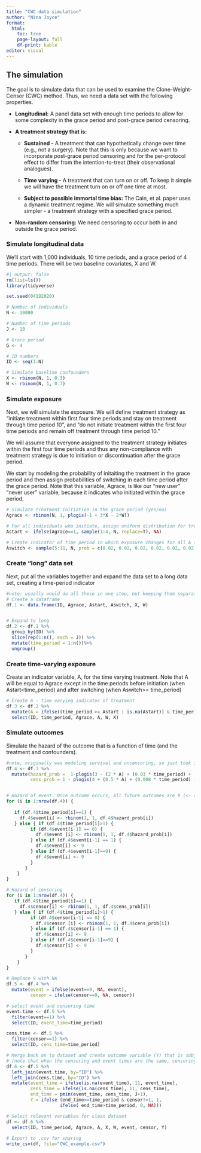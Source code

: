 ```yaml
---
title: "CWC data simulation"
author: "Nina Joyce"
format: 
  html:
    toc: true
    page-layout: full
    df-print: kable
editor: visual
---
```


## The simulation

The goal is to simulate data that can be used to examine the Clone-Weight-Censor (CWC) method. Thus, we need a data set with the following properties.

-   **Longitudinal:** A panel data set with enough time periods to allow for some complexity in the grace period and post-grace period censoring.

-   **A treatment strategy that is:**

    -   **Sustained -** A treatment that can hypothetically change over time (e.g., not a surgery). Note that this is only because we want to incorporate post-grace period censoring and for the per-protocol effect to differ from the intention-to-treat (their observational analogues).

    -   **Time varying -** A treatment that can turn on or off. To keep it simple we will have the treatment turn on or off one time at most.

    -   **Subject to possible immortal time bias:** The Cain, et al. paper uses a dynamic treatment regime. We will simulate something much simpler - a treatment strategy with a specified grace period.

-   **Non-random censoring:** We need censoring to occur both in and outside the grace period.

### Simulate longitudinal data

We'll start with 1,000 individuals, 10 time periods, and a grace period of 4 time periods. There will be two baseline covariates, X and W.

```r
#| output: false
rm(list=ls())
library(tidyverse)

set.seed(04192020)

# Number of individuals
N <- 10000

# Number of time periods
J <- 10

# Grace period
G <- 4

# ID numbers
ID <- seq(1:N)

# Simulate baseline confounders
X <- rbinom(N, 1, 0.3)
W <- rbinom(N, 1, 0.7)
```

### Simulate exposure

Next, we will simulate the exposure. We will define treatment strategy as "initiate treatment within first four time periods and stay on treatment through time period 10", and "do not initiate treatment within the first four time periods and remain off treatment through time period 10."

We will assume that everyone assigned to the treatment strategy initiates within the first four time periods and thus any non-compliance with treatment strategy is due to initiation or discontinuation after the grace period.

We start by modeling the probability of initaiting the treatment in the grace period and then assign probabilities of switching in each time period after the grace period. Note that this variable, Agrace, is like our "new user" "never user" variable, because it indicates who initiated within the grace period.

```r

# Simulate treatment initiation in the grace period (yes/no)
Agrace <- rbinom(N, 1, plogis(-1 + 3*X - 2*W))

# For all individuals who initiate, assign uniform distribution for treatment start time within 
Astart <- ifelse(Agrace==1, sample(1:4, N, replace=T), NA)

# Create indicator of time period in which exposure changes for all A (must occur after the grace period)
Aswitch <- sample(5:11, N, prob = c(0.02, 0.02, 0.02, 0.02, 0.02, 0.02, 0.78), replace=T)
```

### Create "long" data set

Next, put all the variables together and expand the data set to a long data set, creating a time-period indicator

```r

#note: usually would do all these in one step, but keeping them separate (i.e., df.1-6) for illustration purposes
# Create a dataframe 
df.1 <- data.frame(ID, Agrace, Astart, Aswitch, X, W) 


# Expand to long
df.2 <- df.1 %>%
  group_by(ID) %>%
  slice(rep(1:n(), each = J)) %>%
  mutate(time_period = 1:n())%>%
  ungroup()
```

### Create time-varying exposure

Create an indicator variable, A, for the time varying treatment. Note that A will be equal to Agrace except in the time periods before initiation (when Astart\<time_period) and after switching (when Aswitch\>= time_period)

```r
# Create A - time varying indicator of treatment
df.3 <- df.2 %>%
  mutate(A = ifelse((time_period >= Astart | is.na(Astart)) & time_period< Aswitch, Agrace, 1-Agrace)) %>%
  select(ID, time_period, Agrace, A, W, X)

```

### Simulate outcomes

Simulate the hazard of the outcome that is a function of time (and the treatment and confounders).

```r

#note, originally was modeling survival and uncensoring, so just took 1-prob. will clean up later
df.4 <- df.3 %>% 
  mutate(hazard_prob =  1-plogis(3 - (2 * A) + (0.03 * time_period) + (0.3 * X) - (0.4 * W)),
         cens_prob = 1 - plogis(4 + (0.5 * A) + (0.008 * time_period) - (2 * X)))


# Hazard of event. Once outcome occurs, all future outcomes are 9 (<- convert to NA in later step b/c otherwise variable is logical, not numeric)
for (i in 1:nrow(df.4)) {
   
   if (df.4$time_period[i]==1) {
     df.4$event[i] <- rbinom(1, 1, df.4$hazard_prob[i])
   } else { if (df.4$time_period[i]>1) {
         if (df.4$event[i-1] == 0) {
           df.4$event [i] <- rbinom(1, 1, df.4$hazard_prob[i])
         } else if (df.4$event[i-1] == 1) {
           df.4$event[i] <- 9
         } else if (df.4$event[i-1]==9) {
           df.4$event[i] <- 9
         }
       }
    }
} 

# Hazard of censoring
for (i in 1:nrow(df.4)) {
   if (df.4$time_period[i]==1) {
     df.4$censor[i] <- rbinom(1, 1, df.4$cens_prob[i])
   } else { if (df.4$time_period[i]>1) {
         if (df.4$censor[i-1] == 0) {
           df.4$censor [i] <- rbinom(1, 1, df.4$cens_prob[i])
         } else if (df.4$censor[i-1] == 1) {
           df.4$censor[i] <- 9
         } else if (df.4$censor[i-1]==9) {
           df.4$censor[i] <- 9
         }
       }
    }
} 

# Replace 9 with NA
df.5 <- df.4 %>%
  mutate(event = ifelse(event==9, NA, event),
         censor = ifelse(censor==9, NA, censor))

# select event and censoring time
event.time <- df.5 %>%
  filter(event==1) %>%
  select(ID, event_time=time_period)

cens.time <- df.5 %>%
  filter(censor==1) %>%
  select(ID, cens_time=time_period)

# Merge back on to dataset and create outcome variable (Y) that is subject to censoring 
# (note that when the censoring and event times are the same, censoring "wins")
df.6 <- df.5 %>%
  left_join(event.time, by="ID") %>%
  left_join(cens.time, by="ID") %>%
  mutate(event_time = ifelse(is.na(event_time), 11, event_time),
         cens_time = ifelse(is.na(cens_time), 11, cens_time),
         end_time = pmin(event_time, cens_time, J+1),
         Y = ifelse (end_time==time_period & censor!=1, 1,
                    ifelse( end_time>time_period, 0, NA)))

# Select relevant variables for clean dataset
df <- df.6 %>%
  select(ID, time_period, Agrace, A, X, W, event, censor, Y)
 
# Export to .csv for sharing
write_csv(df, file="CWC_example.csv")
```
